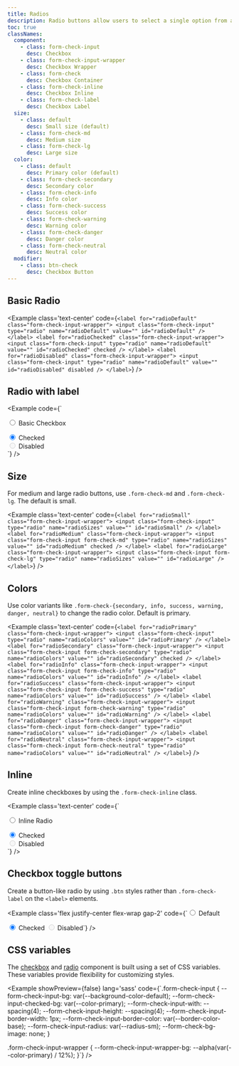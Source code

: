 ```yaml
---
title: Radios
description: Radio buttons allow users to select a single option from a set, ensuring that only one choice can be active at a time.
toc: true
classNames:
  component:
    - class: form-check-input
      desc: Checkbox 
    - class: form-check-input-wrapper
      desc: Checkbox Wrapper
    - class: form-check
      desc: Checkbox Container
    - class: form-check-inline
      desc: Checkbox Inline
    - class: form-check-label
      desc: Checkbox Label
  size:
    - class: default
      desc: Small size (default)
    - class: form-check-md
      desc: Medium size
    - class: form-check-lg
      desc: Large size
  color:
    - class: default
      desc: Primary color (default)
    - class: form-check-secondary
      desc: Secondary color
    - class: form-check-info
      desc: Info color
    - class: form-check-success
      desc: Success color
    - class: form-check-warning
      desc: Warning color
    - class: form-check-danger
      desc: Danger color
    - class: form-check-neutral
      desc: Neutral color
  modifier:
    - class: btn-check
      desc: Checkbox Button
---
```


## Basic Radio

<Example class='text-center' code={`<label for="radioDefault" class="form-check-input-wrapper">
    <input class="form-check-input" type="radio" name="radioDefault" value="" id="radioDefault" />
  </label>
  <label for="radioChecked" class="form-check-input-wrapper">
    <input class="form-check-input" type="radio" name="radioDefault" value="" id="radioChecked" checked />
  </label>
  <label for="radioDisabled" class="form-check-input-wrapper">
    <input class="form-check-input" type="radio" name="radioDefault" value="" id="radioDisabled" disabled />
  </label>`} />

## Radio with label

<Example code={`<div class="form-check">
    <label for="radioDefaultLabel" class="form-check-input-wrapper">
      <input class="form-check-input" type="radio" name="radioDefaultLabel" value="" id="radioDefaultLabel" />
    </label>
    <label for="radioDefaultLabel" class="form-check-label">Basic Checkbox</label>
  </div>
  <div class="form-check">
    <label for="radioCheckedLabel" class="form-check-input-wrapper">
      <input class="form-check-input" type="radio" name="radioDefaultLabel" value="" id="radioCheckedLabel" checked />
    </label>
    <label for="radioCheckedLabel" class="form-check-label">Checked</label>
  </div>
  <div class="form-check">
    <label for="radioDisabledLabel" class="form-check-input-wrapper">
      <input class="form-check-input" type="radio" name="radioDefaultLabel" value="" id="radioDisabledLabel" disabled />
    </label>
    <label for="radioDisabledLabel" class="form-check-label">Disabled</label>
  </div>`} />

## Size

For medium and large radio buttons, use `.form-check-md` and `.form-check-lg`. The default is small.

<Example class='text-center' code={`<label for="radioSmall" class="form-check-input-wrapper">
    <input class="form-check-input" type="radio" name="radioSizes" value="" id="radioSmall" />
  </label>
  <label for="radioMedium" class="form-check-input-wrapper">
    <input class="form-check-input form-check-md" type="radio" name="radioSizes" value="" id="radioMedium" checked />
  </label>
  <label for="radioLarge" class="form-check-input-wrapper">
    <input class="form-check-input form-check-lg" type="radio" name="radioSizes" value="" id="radioLarge" />
  </label>`} />

## Colors

Use color variants like `.form-check-{secondary, info, success, warning, danger, neutral}` to change the radio color. Default is primary.

<Example class='text-center' code={`<label for="radioPrimary" class="form-check-input-wrapper">
    <input class="form-check-input" type="radio" name="radioColors" value="" id="radioPrimary" />
  </label>
  <label for="radioSecondary" class="form-check-input-wrapper">
    <input class="form-check-input form-check-secondary" type="radio" name="radioColors" value="" id="radioSecondary" checked />
  </label>
  <label for="radioInfo" class="form-check-input-wrapper">
    <input class="form-check-input form-check-info" type="radio" name="radioColors" value="" id="radioInfo" />
  </label>
  <label for="radioSuccess" class="form-check-input-wrapper">
    <input class="form-check-input form-check-success" type="radio" name="radioColors" value="" id="radioSuccess" />
  </label>
  <label for="radioWarning" class="form-check-input-wrapper">
    <input class="form-check-input form-check-warning" type="radio" name="radioColors" value="" id="radioWarning" />
  </label>
  <label for="radioDanger" class="form-check-input-wrapper">
    <input class="form-check-input form-check-danger" type="radio" name="radioColors" value="" id="radioDanger" />
  </label>
  <label for="radioNeutral" class="form-check-input-wrapper">
    <input class="form-check-input form-check-neutral" type="radio" name="radioColors" value="" id="radioNeutral" />
  </label>`} />

## Inline

Create inline checkboxes by using the `.form-check-inline` class.

<Example class='text-center' code={`<div class="form-check-inline">
    <label for="radioInline" class="form-check-input-wrapper">
      <input class="form-check-input" type="radio" name="inlineRadio" value="" id="radioInline" />
    </label>
    <label for="radioInline" class="form-check-label">Inline Radio</label>
  </div>
  <div class="form-check-inline">
    <label for="inlineChecked" class="form-check-input-wrapper">
      <input class="form-check-input" type="radio" name="inlineRadio" value="" id="inlineChecked" checked />
    </label>
    <label for="inlineChecked" class="form-check-label">Checked</label>
  </div>
  <div class="form-check-inline">
    <label for="inlineDisabled" class="form-check-input-wrapper">
      <input class="form-check-input" type="radio" name="inlineRadio" value="" id="inlineDisabled" disabled />
    </label>
    <label for="inlineDisabled" class="form-check-label">Disabled</label>
  </div>`} />

## Checkbox toggle buttons

Create a button-like radio by using `.btn` styles rather than `.form-check-label` on the `<label>` elements.

<Example class='flex justify-center flex-wrap gap-2' code={`<input class="btn-check" type="radio" name="radioBtnExample" value="" id="radioBtnDefault" />
  <label for="radioBtnDefault" class="btn btn-primary">Default</label>

  <input class="btn-check" type="radio" name="radioBtnExample" value="" id="radioBtnChecked" checked />
  <label for="radioBtnChecked" class="btn btn-primary">Checked</label>

  <input class="btn-check" type="radio" name="radioBtnExample" value="" id="radioBtnDisabled" disabled />
  <label for="radioBtnDisabled" class="btn btn-primary">Disabled</label>`} />

## CSS variables

The [checkbox](/docs/components/checkbox) and [radio](/docs/components/radio) component is built using a set of CSS variables. These variables provide flexibility for customizing styles.

<Example showPreview={false} lang='sass' 
  code={`.form-check-input {
    --form-check-input-bg: var(--background-color-default);
    --form-check-input-checked-bg: var(--color-primary);
    --form-check-input-with: --spacing(4);
    --form-check-input-height: --spacing(4);
    --form-check-input-border-width: 1px;
    --form-check-input-border-color: var(--border-color-base);
    --form-check-input-radius: var(--radius-sm);
    --form-check-bg-image: none;
  }
  
  .form-check-input-wrapper {
    --form-check-input-wrapper-bg: --alpha(var(--color-primary) / 12%);
  }`} />
